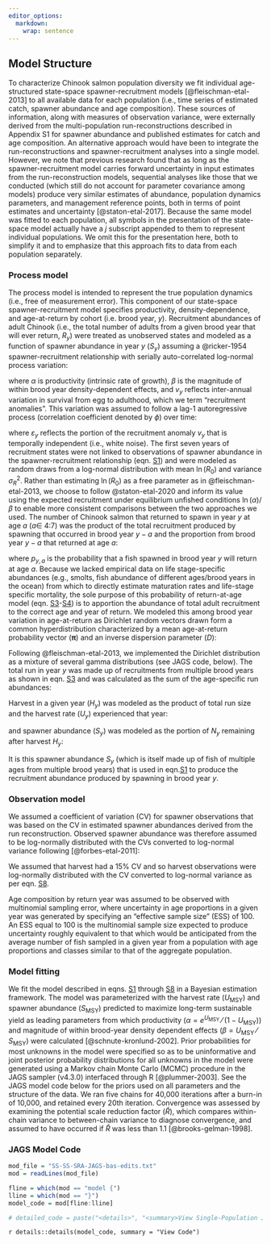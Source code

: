 ```yaml
---
editor_options: 
  markdown: 
    wrap: sentence
---
```


## Model Structure

To characterize Chinook salmon population diversity we fit individual age-structured state-space spawner-recruitment models [@fleischman-etal-2013] to all available data for each population (i.e., time series of estimated catch, spawner abundance and age composition).
These sources of information, along with measures of observation variance, were externally derived from the multi-population run-reconstructions described in Appendix S1 for spawner abundance and published estimates for catch and age composition.
An alternative approach would have been to integrate the run-reconstructions and spawner-recruitment analyses into a single model.
However, we note that previous research found that as long as the spawner-recruitment model carries forward uncertainty in input estimates from the run-reconstruction models, sequential analyses like those that we conducted (which still do not account for parameter covariance among models) produce very similar estimates of abundance, population dynamics parameters, and management reference points, both in terms of point estimates and uncertainty [@staton-etal-2017].
Because the same model was fitted to each population, all symbols in the presentation of the state-space model actually have a $j$ subscript appended to them to represent individual populations.
We omit this for the presentation here, both to simplify it and to emphasize that this approach fits to data from each population separately.

### Process model

The process model is intended to represent the true population dynamics (i.e., free of measurement error).
This component of our state-space spawner-recruitment model specifies productivity, density-dependence, and age-at-return by cohort (i.e. brood year, $y$).
Recruitment abundances of adult Chinook (i.e., the total number of adults from a given brood year that will ever return, $R_y$) were treated as unobserved states and modeled as a function of spawner abundance in year $y$ ($S_y$) assuming a @ricker-1954 spawner-recruitment relationship with serially auto-correlated log-normal process variation:

<a id="eq-ricker"></a>
\begin{equation}
\ln(R_y) = \ln(S_y) + \ln(\alpha) - \beta S_y + v_y
\tag{Eqn. S1}
\end{equation}

where $\alpha$ is productivity (intrinsic rate of growth), $\beta$ is the magnitude of within brood year density-dependent effects, and $v_y$ reflects inter-annual variation in survival from egg to adulthood, which we term "recruitment anomalies".
This variation was assumed to follow a lag-1 autoregressive process (correlation coefficient denoted by $\phi$) over time:

<a id="eq-residuals"></a>
\begin{equation}
\begin{aligned}
v_y &= \phi v_{y-1} + \varepsilon_y \\
\varepsilon_y &\sim \mathcal{N}(0, \sigma_R)
\end{aligned}
\tag{Eqn. S2}
\end{equation}

where $\varepsilon_y$ reflects the portion of the recruitment anomaly $v_y$ that is temporally independent (i.e., white noise).
The first seven years of recruitment states were not linked to observations of spawner abundance in the spawner-recruitment relationship (eqn. [S1](#eq-ricker)) and were modeled as random draws from a log-normal distribution with mean $\ln(R_0)$ and variance $\sigma_R^2$.
Rather than estimating $\ln(R_0)$ as a free parameter as in @fleischman-etal-2013, we choose to follow @staton-etal-2020 and inform its value using the expected recruitment under equilibrium unfished conditions $\ln(\alpha)/\beta$ to enable more consistent comparisons between the two approaches we used.
The number of Chinook salmon that returned to spawn in year $y$ at age $a$ ($a \in$ 4:7) was the product of the total recruitment produced by spawning that occurred in brood year $y-a$ and the proportion from brood year $y-a$ that returned at age $a$:

<a id="eq-apportion-R"></a>
\begin{equation}
N_{y,a} = R_{y-a} p_{y-a,a}
\tag{Eqn. S3}
\end{equation}

where $p_{y,a}$ is the probability that a fish spawned in brood year $y$ will return at age $a$. Because we lacked empirical data on life stage-specific abundances (e.g., smolts, fish abundance of different ages/brood years in the ocean) from which to directly estimate maturation rates and life-stage specific mortality, the sole purpose of this probability of return-at-age model (eqn. [S3](#eq-apportion-R)-[S4](#eq-dirichlet)) is to apportion the abundance of total adult recruitment to the correct age and year of return.
We modeled this among brood year variation in age-at-return as Dirichlet random vectors drawn form a common hyperdistribution characterized by a mean age-at-return probability vector ($\boldsymbol{\pi}$) and an inverse dispersion parameter ($D$):

<a id="eq-dirichlet"></a>
\begin{equation}
p_{y,a} \stackrel{\mathrm{iid}}{\sim} \mathcal{D}(\boldsymbol{\pi}D)
\tag{Eqn. S4}
\end{equation}

Following @fleischman-etal-2013, we implemented the Dirichlet distribution as a mixture of several gamma distributions (see JAGS code, below). The total run in year $y$ was made up of recruitments from multiple brood years as shown in eqn. [S3](#eq-apportion-R) and was calculated as the sum of the age-specific run abundances:

<a id="eq-get-N-tot"></a>
\begin{equation}
N_{y} = \sum_{a=4}^{7} N_{y,a}
\tag{Eqn. S5}
\end{equation}

Harvest in a given year ($H_y$) was modeled as the product of total run size and the harvest rate ($U_y$) experienced that year:

<a id="eq-harvest"></a>
\begin{equation}
H_y = N_y U_y
\tag{Eqn. S6}
\end{equation}

and spawner abundance ($S_y$) was modeled as the portion of $N_y$ remaining after harvest $H_y$:

<a id="eq-get-S"></a>
\begin{equation}
S_y = N_y (1 - U_y)
\tag{Eqn. S7}
\end{equation}

It is this spawner abundance $S_y$ (which is itself made up of fish of multiple ages from multiple brood years) that is used in eqn.[S1](#eq-ricker) to produce the recruitment abundance produced by spawning in brood year $y$.

### Observation model

We assumed a coefficient of variation (CV) for spawner observations that was based on the CV in estimated spawner abundances derived from the run reconstruction.
Observed spawner abundance was therefore assumed to be log-normally distributed with the CVs converted to log-normal variance following [@forbes-etal-2011]:

<a id="eq-get-sigma"></a>
\begin{equation}
\sigma^2_{o,y} = \ln\left(\mathrm{CV}_y^2 + 1\right)
\tag{Eqn. S8}
\end{equation}

We assumed that harvest had a 15% CV and so harvest observations were log-normally distributed with the CV converted to log-normal variance as per eqn.
[S8](#eq-get-sigma).

Age composition by return year was assumed to be observed with multinomial sampling error, where uncertainty in age proportions in a given year was generated by specifying an "effective sample size" (ESS) of 100.
An ESS equal to 100 is the multinomial sample size expected to produce uncertainty roughly equivalent to that which would be anticipated from the average number of fish sampled in a given year from a population with age proportions and classes similar to that of the aggregate population.

### Model fitting

We fit the model described in eqns. [S1](#eq-ricker) through [S8](#eq:get-sigma) in a Bayesian estimation framework. The model was parameterized with the harvest rate ($U_{\mathrm{MSY}}$) and spawner abundance ($S_{\mathrm{MSY}}$) predicted to maximize long-term sustainable yield as leading parameters from which productivity ($\alpha = e^{U_{\mathrm{MSY}}}⁄(1-U_{\mathrm{MSY}})$) and magnitude of within brood-year density dependent effects ($\beta=U_{\mathrm{MSY}}⁄S_{\mathrm{MSY}}$) were calculated [@schnute-kronlund-2002]. Prior probabilities for most unknowns in the model were specified so as to be uninformative and joint posterior probability distributions for all unknowns in the model were generated using a Markov chain Monte Carlo (MCMC) procedure in the JAGS sampler (v4.3.0) interfaced through R [@plummer-2003]. See the JAGS model code below for the priors used on all parameters and the structure of the data. We ran five chains for 40,000 iterations after a burn-in of 10,000, and retained every 20th iteration. Convergence was assessed by examining the potential scale reduction factor ($\hat{R}$), which compares within-chain variance to between-chain variance to diagnose convergence, and assumed to have occurred if $\hat{R}$ was less than 1.1 [@brooks-gelman-1998].

### JAGS Model Code

```r
mod_file = "SS-SS-SRA-JAGS-bas-edits.txt"
mod = readLines(mod_file)

fline = which(mod == "model {")
lline = which(mod == "}")
model_code = mod[fline:lline]

# detailed_code = paste("<details>", "<summary>View Single-Population JAGS Code</summary>", model_code, "</details>", collapse = "\n")
```

`r details::details(model_code, summary = "View Code")`
